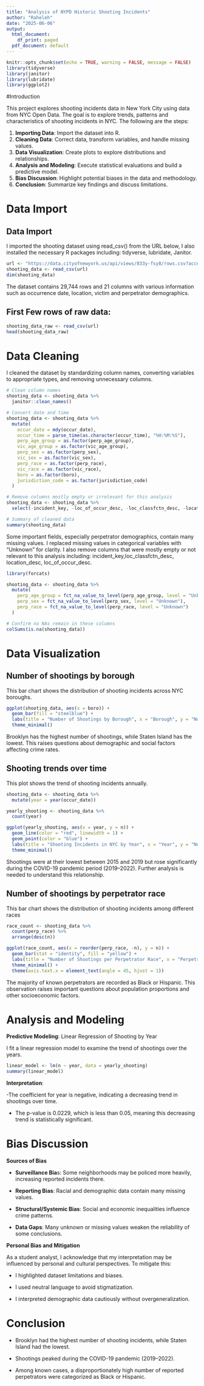 ---
title: "Analysis of NYPD Historic Shooting Incidents"
author: "Raheleh"
date: "2025-06-06"
output:
  html_document:
    df_print: paged
  pdf_document: default
---

```{r setup, include = FALSE}
knitr::opts_chunk$set(echo = TRUE, warning = FALSE, message = FALSE)
library(tidyverse)
library(janitor)
library(lubridate)
library(ggplot2)

```

#Introduction

This project explores shooting incidents data in New York City using data from NYC Open Data. The goal is to explore trends, patterns and characteristics of shooting incidents in NYC. The following are the steps:


1. **Importing Data**: Import the dataset into R.
2. **Cleaning Data**: Correct data, transform variables, and handle missing values.
3. **Data Visualization**: Create plots to explore distributions and relationships.
4. **Analysis and Modeling**: Execute statistical evaluations and build a predictive model.
5. **Bias Discussion**: Highlight potential biases in the data and methodology.
6. **Conclusion**: Summarize key findings and discuss limitations.

# Data Import

## Data Import

 I imported the shooting dataset using read_csv() from the URL below, I also installed the necessary R packages including: tidyverse, lubridate, Janitor.

```{r import_data}
url <- "https://data.cityofnewyork.us/api/views/833y-fsy8/rows.csv?accessType=DOWNLOAD"
shooting_data <- read_csv(url)
dim(shooting_data)

```
The dataset contains 29,744 rows and 21 columns with various information such as occurrence date, location, victim and perpetrator demographics.

## First Few rows of raw data:
```{r}

shooting_data_raw <- read_csv(url)
head(shooting_data_raw)
```


# Data Cleaning

I cleaned the dataset by standardizing column names, converting variables to appropriate types, and removing unnecessary columns.

```{r clean_data}
# Clean column names
shooting_data <- shooting_data %>% 
  janitor::clean_names()

# Convert date and time
shooting_data <- shooting_data %>% 
  mutate(
    occur_date = mdy(occur_date),
    occur_time = parse_time(as.character(occur_time), "%H:%M:%S"),
    perp_age_group = as.factor(perp_age_group),
    vic_age_group = as.factor(vic_age_group),
    perp_sex = as.factor(perp_sex),
    vic_sex = as.factor(vic_sex),
    perp_race = as.factor(perp_race),
    vic_race = as.factor(vic_race),
    boro = as.factor(boro),
    jurisdiction_code = as.factor(jurisdiction_code)
  )

# Remove columns mostly empty or irrelevant for this analysis
shooting_data <- shooting_data %>% 
  select(-incident_key, -loc_of_occur_desc, -loc_classfctn_desc, -location_desc)

# Summary of cleaned data
summary(shooting_data)

```

Some important fields, especially perpetrator demographics, contain many missing values. I replaced missing values in categorical variables with "Unknown" for clarity. I also remove  columns that were mostly empty or not relevant to this analysis including: incident_key,loc_classfctn_desc, location_desc, loc_of_occur_desc. 

```{r missing_data, include=FALSE}
library(forcats)

shooting_data <- shooting_data %>% 
  mutate(
    perp_age_group = fct_na_value_to_level(perp_age_group, level = "Unknown"),
    perp_sex = fct_na_value_to_level(perp_sex, level = "Unknown"),
    perp_race = fct_na_value_to_level(perp_race, level = "Unknown")
  )

# Confirm no NAs remain in these columns
colSums(is.na(shooting_data))


```

# Data Visualization

## Number of shootings by borough

This bar chart shows the distribution of shooting incidents across NYC boroughs.

```{r}
ggplot(shooting_data, aes(x = boro)) +
  geom_bar(fill = "steelblue") +
  labs(title = "Number of Shootings by Borough", x = "Borough", y = "Number of Shootings") +
  theme_minimal()


```

Brooklyn has the highest number of shootings, while Staten Island has the lowest. This raises questions about demographic and social factors affecting crime rates.

## Shooting trends over time

This plot shows the trend of shooting incidents annually.
```{r}
shooting_data <- shooting_data %>% 
  mutate(year = year(occur_date))

yearly_shooting <- shooting_data %>% 
  count(year)

ggplot(yearly_shooting, aes(x = year, y = n)) +
  geom_line(color = "red", linewidth = 1) +
  geom_point(color = "blue") +
  labs(title = "Shooting Incidents in NYC by Year", x = "Year", y = "Number of Shootings") +
  theme_minimal()

```

Shootings were at their lowest between 2015 and 2019 but rose significantly during the COVID-19 pandemic period (2019–2022). Further analysis is needed to understand this relationship.

## Number of shootings by perpetrator race

This bar chart shows the distribution of shooting incidents among different races

```{r}
race_count <- shooting_data %>% 
  count(perp_race) %>% 
  arrange(desc(n))

ggplot(race_count, aes(x = reorder(perp_race, -n), y = n)) +
  geom_bar(stat = "identity", fill = "yellow") +
  labs(title = "Number of Shootings per Perpetrator Race", x = "Perpetrator Race", y = "Number of Shootings") +
  theme_minimal() +
  theme(axis.text.x = element_text(angle = 45, hjust = 1))

```

The majority of known perpetrators are recorded as Black or Hispanic. This observation raises important questions about population proportions and other socioeconomic factors.

# Analysis and Modeling

**Predictive Modeling**: Linear Regression of Shooting by Year 

I fit a linear regression model to examine the trend of shootings over the years.
```{r}
linear_model <- lm(n ~ year, data = yearly_shooting)
summary(linear_model)


```
**Interpretation**:

-The coefficient for year is negative, indicating a decreasing trend in shootings over time.

- The p-value is 0.0229, which is less than 0.05, meaning this decreasing trend is statistically significant.

# Bias Discussion

**Sources of Bias**
 
- **Surveillance Bia**s: Some neighborhoods may be policed more heavily, increasing reported incidents there.

- **Reporting Bias**: Racial and demographic data contain many missing values.

- **Structural/Systemic Bias**: Social and economic inequalities influence crime patterns.

- **Data Gaps**: Many unknown or missing values weaken the reliability of some conclusions.

**Personal Bias and Mitigation**

As a student analyst, I acknowledge that my interpretation may be influenced by personal and cultural perspectives. To mitigate this:

- I highlighted dataset limitations and biases.

- I used neutral language to avoid stigmatization.

- I interpreted demographic data cautiously without overgeneralization.

# Conclusion

- Brooklyn had the highest number of shooting incidents, while Staten Island had the lowest.

- Shootings peaked during the COVID-19 pandemic (2019–2022).

- Among known cases, a disproportionately high number of reported perpetrators were categorized as Black or Hispanic.
